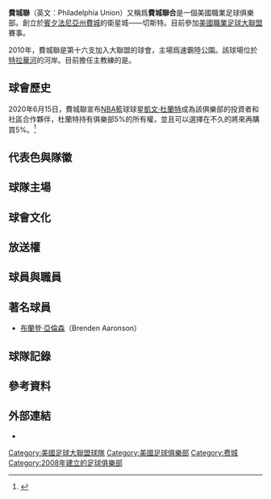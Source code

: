 {{expand|time=2013-04-11T20:15:42+00:00}}
{{noteTA|G1=football|G2=MLS}}
{{Infobox football club
| clubname   = 費城聯
| image      = [[File:Philadelphia_Union_2010.svg|180px]]
| fullname   = Philadelphia Union
| nickname   = Zolos
| motto      = Jungite aut Perite
| founded    = 2008年
| dissolved  = 
| ground     = [[速霸陸公園|速霸陸公園]]<br />{{link-en|切斯特, 賓夕法尼亞州|Chester, Pennsylvania}}
| capacity   = 18,500人
| owner      = Keystone Sports and<br> Entertainment LLC<br>[[凯文·杜兰特|凯文·杜兰特]]
| chrtitle   = 主席
| chairman   = Jay Sugarman
| mgrtitle   = 主教練
| manager    = {{link-en|吉姆·科廷|Jim Curtin}}
| league     = [[美國職業足球大聯盟|美國職業足球大聯盟]]
| season     = 2019
| position   = 東岸：第 3 位<br> 聯盟：第 5 位<br> 季後賽：準決賽
| website    = http://www.philadelphiaunion.com/
| pattern_b1 = _UNION_16h
| american = true
| pattern_la1 = _philadelphia20h
| pattern_b1 = _philadelphia20h
| pattern_ra1 = _philadelphia20h
| pattern_sh1 = 
| pattern_so1 = _philadelphia20h
| leftarm1 = 
| body1 = 
| rightarm1 = 
| shorts1 = 00002B
| socks1 = 00002B
| pattern_la2 =_philadelphia19a
| pattern_b2 = _philadelphia19a
| pattern_ra2 =_philadelphia19a
| pattern_sh2 = _philadelphia19a
| pattern_so2 = _philadelphia19a
| leftarm2 = FFFFFF
| body2 = FFFFFF
| rightarm2 = FFFFFF
| shorts2 = 041C2C
| socks2 = 041C2C
}}

'''費城聯'''（英文：Philadelphia Union）又稱爲'''費城聯合'''是一個美國職業足球俱樂部。創立於[[賓夕法尼亞州|賓夕法尼亞州]][[費城|費城]]的衛星城——切斯特。目前參加[[美國職業足球大聯盟|美國職業足球大聯盟]]賽事。

2010年，費城聯是第十六支加入大聯盟的球會，主場爲速霸陸公園。該球場位於[[特拉華河|特拉華河]]的河岸。目前擔任主教練的是{{link-en|吉姆·科廷|Jim Curtin}}。

==球會歷史==
2020年6月15日，費城聯宣布[[NBA|NBA]]籃球球星[[凱文·杜蘭特|凱文·杜蘭特]]成為該俱樂部的投資者和社區合作夥伴，杜蘭特持有俱樂部5%的所有權，並且可以選擇在不久的將來再購買5%。<ref>{{Cite web |url=https://www.philadelphiaunion.com/welcome-kevin-durant |title=Welcome to the Union family Kevin Durant |access-date=2021-01-10 |archive-date=2021-01-12 |archive-url=https://web.archive.org/web/20210112013837/https://www.philadelphiaunion.com/welcome-kevin-durant |dead-url=no }}</ref>

==代表色與隊徽==

==球隊主場==

==球會文化==

==放送權==

==球員與職員==

==著名球員==
*{{flagicon|USA}} [[布蘭登·亞倫森|布蘭登·亞倫森]]（Brenden Aaronson） 

==球隊記錄==

==參考資料==
{{Reflist|2}}

==外部連結==
* {{Official website|http://www.philadelphiaunion.com/}}

{{美国足球大联盟}}

{{DEFAULTSORT:Philadelphia Union}}
[[Category:美國足球大聯盟球隊|Category:美國足球大聯盟球隊]]
[[Category:美國足球俱樂部|Category:美國足球俱樂部]]
[[Category:费城|Category:费城]]
[[Category:2008年建立的足球俱樂部|Category:2008年建立的足球俱樂部]]